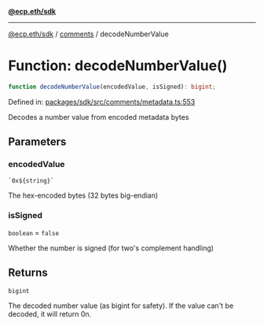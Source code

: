 [**@ecp.eth/sdk**](../../index.mdx)

***

[@ecp.eth/sdk](/sdk-reference/index.mdx) / [comments](/sdk-reference/comments/index.mdx) / decodeNumberValue

# Function: decodeNumberValue()

```ts
function decodeNumberValue(encodedValue, isSigned): bigint;
```

Defined in: [packages/sdk/src/comments/metadata.ts:553](https://github.com/ecp-eth/comments-monorepo/blob/main/packages/sdk/src/comments/metadata.ts#L553)

Decodes a number value from encoded metadata bytes

## Parameters

### encodedValue

`` `0x${string}` ``

The hex-encoded bytes (32 bytes big-endian)

### isSigned

`boolean` = `false`

Whether the number is signed (for two's complement handling)

## Returns

`bigint`

The decoded number value (as bigint for safety). If the value can't be decoded, it will return 0n.
